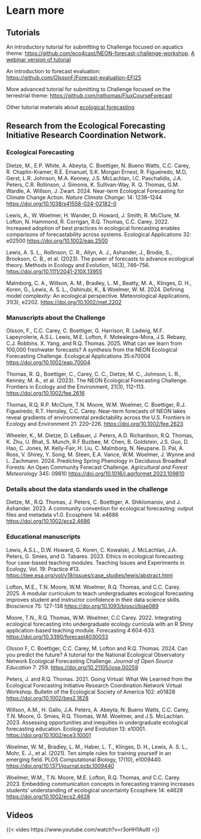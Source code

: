 # Learn more

## Tutorials

An introductory tutorial for submitting to Challenge focused on aquatics theme: [https://github.com/eco4cast/NEON-forecast-challenge-workshop](https://github.com/eco4cast/NEON-forecast-challenge-workshop). [A webinar version of tutorial](https://www.youtube.com/watch?v=-5iPNr19g-4)

An introduction to forecast evaluation: [https://github.com/OlssonF/Forecast-evaluation-EFI25](https://github.com/OlssonF/Forecast-evaluation-EFI25)

More advanced tutorial for submitting to Challenge focused on the terrestrial theme: [https://github.com/rqthomas/FluxCourseForecast](https://github.com/mdietze/FluxCourseForecast)

Other tutorial materials about [ecological forecasting](https://ecoforecast.org/resources/educational-resources/)

## Research from the Ecological Forecasting Initiative Research Coordination Network.  

### Ecological Forecasting 

Dietze, M., E.P. White, A. Abeyta, C. Boettiger, N. Bueno Watts, C.C. Carey, R. Chaplin-Kramer, R.E. Emanuel, S.K. Morgan Ernest, R. Figueiredo, M.D, Gerst, L.R. Johnson, M.A. Kenney, J.S. McLachlan, I.C. Paschalidis, J.A. Peters, C.R. Rollinson, J. Simonis, K. Sullivan-Way, R. Q. Thomas, G.M. Wardle, A. Willson, J. Zwart. 2024. Near-term Ecological Forecasting for Climate Change Action. *Nature Climate Change:* 14: 1236–1244 <https://doi.org/10.1038/s41558-024-02182-0>

Lewis, A., W. Woelmer, H. Wander, D. Howard, J. Smith, R. McClure, M. Lofton, N. Hammond, R. Corrigan, R.Q. Thomas, C.C. Carey. 2022. Increased adoption of best practices in ecological forecasting enables comparisons of forecastability across systems. Ecological Applications 32: e02500 [https://doi.org/10.1002/eap.2500](https://doi.org/10.1002/eap.2500)

Lewis, A. S. L., Rollinson, C. R., Allyn, A. J., Ashander, J., Brodie, S., Brookson, C. B., et al. (2023). The power of forecasts to advance ecological theory. Methods in Ecology and Evolution, 14(3), 746–756. [https://doi.org/10.1111/2041-210X.13955](https://doi.org/10.1111/2041-210X.13955)

Malmborg, C. A., Willson, A. M., Bradley, L. M., Beatty, M. A., Klinges, D. H., Koren, G., Lewis, A. S. L., Oshinubi, K., & Woelmer, W. M. 2024. Defining model complexity: An ecological perspective. Meteorological Applications, 31(3), e2202. <https://doi.org/10.1002/met.2202>

### Manuscripts about the Challenge

Olsson, F., C.C. Carey, C. Boettiger, G. Harrison, R. Ladwig, M.F. Lapeyrolerie, A.S.L. Lewis, M.E. Lofton, F. Motealegre-Mora, J.S. Rebaey, C.J. Robbins. X. Yang, and R.Q. Thomas. 2025. What can we learn from 100,000 freshwater forecasts? A synthesis from the NEON Ecological Forecasting Challenge. Ecological Applications 35:e70004 <https://doi.org/10.1002/eap.70004>

Thomas, R. Q., Boettiger, C., Carey, C. C., Dietze, M. C., Johnson, L. R., Kenney, M. A., et al. (2023). The NEON Ecological Forecasting Challenge. Frontiers in Ecology and the Environment, 21(3), 112–113. [https://doi.org/10.1002/fee.2616](https://doi.org/10.1002/fee.2616)

Thomas, R.Q, R.P. McClure, T.N. Moore, W.M. Woelmer, C. Boettiger, R.J. Figueiredo, R.T. Hensley, C.C. Carey. Near-term forecasts of NEON lakes reveal gradients of environmental predictability across the U.S. Frontiers in Ecology and Environment 21: 220–226. [https://doi.org/10.1002/fee.2623](https://doi.org/10.1002/fee.2623)

Wheeler, K., M. Dietze, D. LeBauer, J. Peters, A.D. Richardson, R.Q. Thomas, K. Zhu, U. Bhat, S. Munch, R.F Buzbee, M. Chen, B. Goldstein, J.S. Guo, D. Hao, C. Jones, M. Kelly-Fair, H. Liu, C. Malmborg, N. Neupane. D. Pal, A. Ross, V. Shirey, Y. Song, M. Steen, E.A. Vance, W.M. Woelmer, J. Wynne and L. Zachmann. 2024. Predicting Spring Phenology in Deciduous Broadleaf Forests: An Open Community Forecast Challenge. *Agricultural and Forest Meteorology* 345: 09810 [https://doi.org/10.1016/j.agrformet.2023.109810](https://doi.org/10.1016/j.agrformet.2023.109810)

### Details about the data standards used in the challenge

Dietze, M., R.Q. Thomas, J. Peters, C. Boettiger, A. Shiklomanov, and J. Ashander. 2023. A community convention for ecological forecasting: output files and metadata v1.0. Ecosphere 14: e4686 [https://doi.org/10.1002/ecs2.4686](https://doi.org/10.1002/ecs2.4686)

### Educational manuscripts

Lewis, A.S.L., D.W. Howard, G. Koren, C. Kowalski, J. McLachlan, J.A. Peters, G. Smies, and O. Tabares. 2023. Ethics in ecological forecasting: four case-based teaching modules. Teaching Issues and Experiments in Ecology, Vol. 19: Practice #13. <https://tiee.esa.org/vol/v19/issues/case_studies/lewis/abstract.html>

Lofton, M.E., T.N. Moore, W.M. Woelmer, R.Q. Thomas, and C.C. Carey. 2025. A modular curriculum to teach undergraduates ecological forecasting improves student and instructor confidence in their data science skills. Bioscience 75: 127-138 <https://doi.org/10.1093/biosci/biae089>

Moore, T.N., R.Q. Thomas, W.M. Woelmer, C.C Carey. 2022. Integrating ecological forecasting into undergraduate ecology curricula with an R Shiny application-based teaching module. Forecasting 4:604-633. [https://doi.org/10.3390/forecast4030033](https://doi.org/10.3390/forecast4030033)

Olsson F, C. Boettiger, C.C. Carey, M. Lofton and R.Q. Thomas. 2024. Can you predict the future? A tutorial for the National Ecological Observatory Network Ecological Forecasting Challenge. *Journal of Open Source Education* 7: 259. <https://doi.org/10.21105/jose.00259> 

Peters, J. and R.Q. Thomas. 2021. Going Virtual: What We Learned from the Ecological Forecasting Initiative Research Coordination Network Virtual Workshop. Bulletin of the Ecological Society of America 102: e01828 [https://doi.org/10.1002/bes2.1828](https://doi.org/10.1002/bes2.1828)

Willson, A.M., H. Gallo, J.A. Peters, A. Abeyta, N. Bueno Watts, C.C. Carey, T.N. Moore, G. Smies, R.Q. Thomas, W.M. Woelmer, and J.S. McLachlan. 2023. Assessing opportunities and inequities in undergraduate ecological forecasting education. Ecology and Evolution 13: e10001. [https://doi.org/10.1002/ece3.10001](https://doi.org/10.1002/ece3.10001)

Woelmer, W. M., Bradley, L. M., Haber, L. T., Klinges, D. H., Lewis, A. S. L., Mohr, E. J., et al. (2021). Ten simple rules for training yourself in an emerging field. PLOS Computational Biology, 17(10), e1009440. [https://doi.org/10.1371/journal.pcbi.1009440](https://doi.org/10.1371/journal.pcbi.1009440)

Woelmer, W.M., T.N. Moore, M.E. Lofton, R.Q. Thomas, and C.C. Carey. 2023. Embedding communication concepts in forecasting training increases students’ understanding of ecological uncertainty Ecosphere 14: e4628 [https://doi.org/10.1002/ecs2.4628](https://doi.org/10.1002/ecs2.4628)

## Videos

{{< video https://www.youtube.com/watch?v=r3oHH1AuItI >}}





